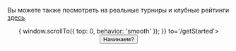 
<Meta title='Mahjong Pantheon -- ассистент и рейтинги для риичи-маджонга'
      description='Mahjong Pantheon это набор инструментов для ассистирования проведению игр и турниров по японскому риичи-маджонгу' />

<Title align='center'>Что может предложить Pantheon?</Title>

<FeaturesGrid />

<Title align='center'>Как выглядит Pantheon?</Title>

<Space h='xl' />

<CardsCarousel />

Вы можете также посмотреть на реальные турниры и клубные рейтинги <a href={env.urls.sigrun} target='_blank'>здесь</a>.

<Center>
  <Link onClick={() => { window.scrollTo({ top: 0, behavior: 'smooth' }); }} to='/getStarted'>
    <Button variant='gradient' gradient={{ from: 'pink', to: 'cyan' }} size='xl'>Начинаем?</Button>
  </Link>
</Center>
